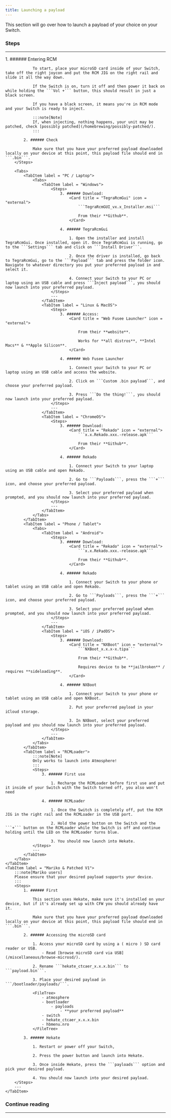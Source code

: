 ```yaml
---
title: Launching a payload
---
```


This section will go over how to launch a payload of your choice on your Switch.

### Steps

---


<Tabs>
    <TabItem label = "Unpatched V1">
        <Steps>
            1.  ###### Entering RCM

                To start, place your microSD card inside of your Switch, take off the right joycon and put the RCM JIG on the right rail and slide it all the way down.

                If the Switch is on, turn it off and then power it back on while holding the ```Vol +``` button, this should result in just a black screen.

                If you have a black screen, it means you're in RCM mode and your Switch is ready to inject.

                :::note[Note]
                If, when injecting, nothing happens, your unit may be patched, check [possibly patched](/homebrewing/possibly-patched/).
                :::

            2. ###### Check

                Make sure that you have your preferred payload downloaded locally on your device at this point, this payload file should end in ```.bin```.
        </Steps>

        <Tabs>
            <TabItem label = "PC / Laptop">
                <Tabs>
                    <TabItem label = "Windows">
                        <Steps>
                            3. ###### Download:
                                <Card title = "TegraRcmGui" icon = "external">
                                    ```TegraRcmGUI_vx.x_Installer.msi```

                                    From their **Github**.
                                </Card>

                            4. ###### TegraRcmGui

                                1. Open the installer and install TegraRcmGui. Once installed, open it. Once TegraRcmGui is running, go to the ```Settings``` tab and click on ```Install Driver```.

                                2. Once the driver is installed, go back to TegraRcmGui, go to the ```Payload``` tab and press the folder icon. Navigate to whatever directory you put your preferred payload in and select it.

                                4. Connect your Switch to your PC or laptop using an USB cable and press ```Inject payload```, you should now launch into your preferred payload.
                        </Steps>
                        ---
                    </TabItem>
                    <TabItem label = "Linux & MacOS">
                        <Steps>
                            3. ###### Access:
                                <Card title = "Web Fusee Launcher" icon = "external">

                                    From their **website**.

                                    Works for **all distros**, **Intel Macs** & **Apple Silicon**.
                                </Card>

                            4. ###### Web Fusee Launcher

                                1. Connect your Switch to your PC or laptop using an USB cable and access the website.

                                2. Click on ```Custom .bin payload```, and choose your preferred payload.

                                3. Press ```Do the thing!```, you should now launch into your preferred payload.
                        </Steps>
                        ---
                    </TabItem>
                    <TabItem label = "ChromeOS">
                        <Steps>
                            3. ###### Download:
                                <Card title = "Rekado" icon = "external">
                                    ```x.x.Rekado.xxx.-release.apk```

                                    From their **Github**.
                                </Card>

                            4. ###### Rekado

                                1. Connect your Switch to your laptop using an USB cable and open Rekado.

                                2. Go to ```Payloads```, press the ```+``` icon, and choose your preferred payload.

                                3. Select your preferred payload when prompted, and you should now launch into your preferred payload.
                        </Steps>
                        ---
                    </TabItem>
                </Tabs>
            </TabItem>
            <TabItem label = "Phone / Tablet">
                <Tabs>
                    <TabItem label = "Android">
                        <Steps>
                            3. ###### Download:
                                <Card title = "Rekado" icon = "external">
                                    ```x.x.Rekado.xxx.-release.apk```

                                    From their **Github**.
                                </Card>

                            4. ###### Rekado

                                1. Connect your Switch to your phone or tablet using an USB cable and open Rekado.

                                2. Go to ```Payloads```, press the ```+``` icon, and choose your preferred payload.

                                3. Select your preferred payload when prompted, and you should now launch into your preferred payload.
                        </Steps>
                        ---
                    </TabItem>
                    <TabItem label = "iOS / iPadOS">
                        <Steps>
                            3. ###### Download:
                                <Card title = "NXBoot" icon = "external">
                                    ```NXBoot_x.x.x-x.tipa```

                                    From their **Github**.

                                    Requires device to be **jailbroken** / requires **sideloading**.
                                </Card>

                            4. ###### NXBoot

                                1. Connect your Switch to your phone or tablet using an USB cable and open NXBoot.

                                2. Put your preferred payload in your iCloud storage.

                                3. In NXBoot, select your preferred payload and you should now launch into your preferred payload.
                        </Steps>
                        ---
                    </TabItem>
                </Tabs>
            </TabItem>
            <TabItem label = "RCMLoader">
                :::note[Note]
                Only works to launch into Atmosphere!
                :::
                <Steps>
                    3. ###### First use

                        1. Recharge the RCMLoader before first use and put it inside of your Switch with the Switch turned off, you also won't need

                    4. ###### RCMLoader

                        1. Once the Switch is completely off, put the RCM JIG in the right rail and the RCMLoader in the USB port.

                        2. Hold the power button on the Switch and the ```+``` button on the RCMLoader while the Switch is off and continue holding until the LED on the RCMLoader turns blue.

                        3. You should now launch into Hekate.
                </Steps>
                ---
            </TabItem>
        </Tabs>
    </TabItem>
    <TabItem label = "Mariko & Patched V1">
        :::note[Mariko users]
        Please ensure that your desired payload supports your device.
        :::
        <Steps>
            1. ###### First

                This section uses Hekate, make sure it's installed on your device, but if it's already set up with CFW you should already have it.

                Make sure that you have your preferred payload downloaded locally on your device at this point, this payload file should end in ```.bin```.

            2. ###### Accessing the microSD card

                1. Access your microSD card by using a ( micro ) SD card reader or USB.
                    - Read [browse microSD card via USB](/miscellaneous/browse-microsd/).

                2. Rename ```hekate_ctcaer_x.x.x.bin``` to ```payload.bin```.

                3. Place your desired payload in ```/bootloader/payloads/```.

                <FileTree>
                    - atmosphere
                    - bootloader
                        - payloads
                            - **your preferred payload**
                    - switch
                    - hekate_ctcaer_x.x.x.bin
                    - hbmenu.nro
                </FileTree>

            3. ###### Hekate

                1. Restart or power off your Switch,

                2. Press the power button and launch into Hekate.

                3. Once inside Hekate, press the ```payloads``` option and pick your desired payload.

                4. You should now launch into your desired payload.
        </Steps>
        ---
    </TabItem>
</Tabs>

### Continue reading

---
